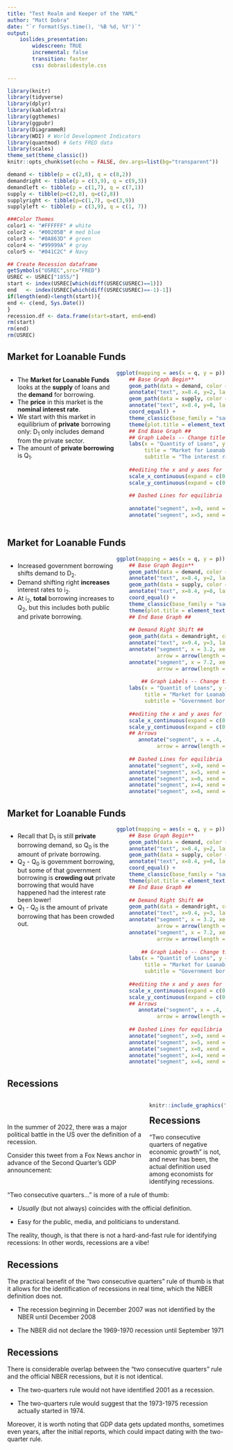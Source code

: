 ```yaml
---
title: "Test Realm and Keeper of the YAML"
author: "Matt Dobra"
date: "`r format(Sys.time(), '%B %d, %Y')`"
output: 
    ioslides_presentation:
        widescreen: TRUE
        incremental: false
        transition: faster
        css: dobraslidestyle.css
      
---
```

```r
library(knitr)
library(tidyverse)
library(dplyr)
library(kableExtra)
library(ggthemes)
library(ggpubr)
library(DiagrammeR)
library(WDI) # World Development Indicators
library(quantmod) # Gets FRED data
library(scales)
theme_set(theme_classic())
knitr::opts_chunk$set(echo = FALSE, dev.args=list(bg="transparent"))

demand <- tibble(p = c(2,8), q = c(8,2))
demandright <- tibble(p = c(3,9), q = c(9,3))
demandleft <- tibble(p = c(1,7), q = c(7,1))
supply <- tibble(p=c(2,8), q=c(2,8))
supplyright <- tibble(p=c(1,7), q=c(3,9))
supplyleft <- tibble(p = c(3,9), q = c(1, 7))

###Color Themes
color1 <- "#FFFFFF" # white
color2 <- "#00205B" # med blue
color3 <- "#0A863D" # green
color4 <- "#99999A" # gray
color5 <- "#041C2C" # Navy

## Create Recession dataframe
getSymbols("USREC",src="FRED")
USREC <- USREC["1855/"]
start <- index(USREC[which(diff(USREC$USREC)==1)])
end   <- index(USREC[which(diff(USREC$USREC)==-1)-1])
if(length(end)<length(start)){
end <- c(end, Sys.Date())    
}
recession.df <- data.frame(start=start, end=end)
rm(start)
rm(end)
rm(USREC)

```


## Market for Loanable Funds

<div style="float: left; width: 50%;">

- The **Market for Loanable Funds** looks at the **supply** of loans and the **demand** for borrowing. 
- The **price** in this market is the **nominal interest rate**.
- We start with this market in equilibrium of **private** borrowing only: D~1~ only includes demand from the private sector.
- The amount of **private borrowing** is Q~1~.

</div>
```r


ggplot(mapping = aes(x = q, y = p)) + 
    ## Base Graph Begin**
    geom_path(data = demand, color = color2, size = 1.2) + 
    annotate("text", x=8.4, y=2, label = "D[1]", color = color2, size = 6, parse = TRUE) +
    geom_path(data = supply, color = color3, size = 1.2) + 
    annotate("text", x=8.4, y=8, label = "S[1]", color = color3, size = 6, parse = TRUE) +
    coord_equal() +
    theme_classic(base_family = "sans") +
    theme(plot.title = element_text(size = rel(1.4))) +
    ## End Base Graph ##
    ## Graph Labels -- Change title and subtitle as needed ##
    labs(x = "Quantity of Loans", y = "Interest Rate",
         title = "Market for Loanable Funds",
         subtitle = "The interest rate serves as the price in this market") + # Subtitle
    
    ##editing the x and y axes for the equilibria.  If dots aren't needed, still need to keep limit and expand##
    scale_x_continuous(expand = c(0,0), limit = c(0,10), breaks = c(5), labels = expression(Q[1])) + ## Set breaks = equilibrium Q
    scale_y_continuous(expand = c(0,0), limit = c(0,10), breaks = c(5), labels = expression(i[1])) + ## Set breaks = equilibrium Q
  
    ## Dashed Lines for equilibria
    
    annotate("segment", x=0, xend = 5, y = 5, yend = 5, linetype = "dotted") + # horizontal line
    annotate("segment", x=5, xend = 5, y = 0, yend = 5, linetype = "dotted") # vertical line



```

## Market for Loanable Funds

<div style="float: left; width: 50%;">

- Increased government borrowing shifts demand to D~2~.
- Demand shifting right **increases** interest rates to i~2~.
- At i~2~, **total** borrowing increases to Q~2~, but this includes both public and private borrowing.


</div>

```r
ggplot(mapping = aes(x = q, y = p)) + 
    ## Base Graph Begin**
    geom_path(data = demand, color = color2, size = 1.2) + 
    annotate("text", x=8.4, y=2, label = "D[1]", color = color2, size = 6, parse = TRUE) +
    geom_path(data = supply, color = color3, size = 1.2) + 
    annotate("text", x=8.4, y=8, label = "S[1]", color = color3, size = 6, parse = TRUE) +
    coord_equal() +
    theme_classic(base_family = "sans") +
    theme(plot.title = element_text(size = rel(1.4))) +
    ## End Base Graph ##
    
    ## Demand Right Shift ##
    geom_path(data = demandright, color = color2, size = 1.2, linetype = "dashed") + 
    annotate("text", x=9.4, y=3, label = "D[2]", color = color2, size = 6, parse = TRUE) +
    annotate("segment", x = 3.2, xend = 3.8, y = 7.2, yend = 7.8,
             arrow = arrow(length = unit(.5, "lines")), colour = color4, size = 1) +
    annotate("segment", x = 7.2, xend = 7.8, y = 3.2, yend = 3.8,
             arrow = arrow(length = unit(.5, "lines")), colour = color4, size = 1) +
    
        ## Graph Labels -- Change title and subtitle as needed ##
    labs(x = "Quantit of Loans", y = "Interest Rate",
         title = "Market for Loanable Funds",
         subtitle = "Government borrowing crowds out private borrowing") + # Subtitle
    
    ##editing the x and y axes for the equilibria.  If dots aren't needed, still need to keep limit and expand##
    scale_x_continuous(expand = c(0,0), limit = c(0,10), breaks = c(4,5,6), labels = expression(Q[0],Q[1], Q[2])) + ## Set breaks = equilibrium Q
    scale_y_continuous(expand = c(0,0), limit = c(0,10), breaks = c(5,6), labels = expression(i[1], i[2])) + ## Set breaks = equilibrium Q
    ## Arrows
       annotate("segment", x = .4, xend = .4, y = 5.2, yend = 5.8,
             arrow = arrow(length = unit(.5, "lines")), colour = color4, size = 1) +    
  
    ## Dashed Lines for equilibria
    annotate("segment", x=0, xend = 5, y = 5, yend = 5, linetype = "dotted") + # horizontal line
    annotate("segment", x=5, xend = 5, y = 0, yend = 5, linetype = "dotted") + # vertical line
    annotate("segment", x=0, xend = 6, y = 6, yend = 6, linetype = "dotted") + # horizontal line
    annotate("segment", x=4, xend = 4, y = 0, yend = 6, linetype = "dotted") + # vertical line
    annotate("segment", x=6, xend = 6, y = 0, yend = 6, linetype = "dotted") # vertical line

```

## Market for Loanable Funds

<div style="float: left; width: 50%;">

- Recall that D~1~ is still **private** borrowing demand, so Q~0~ is the amount of private borrowing.
- Q~2~ - Q~0~ is government borrowing, but some of that government borrowing is **crowding out** private borrowing that would have happened had the interest rate been lower!
- Q~1~ - Q~0~ is the amount of private borrowing that has been crowded out.

</div>

```r
ggplot(mapping = aes(x = q, y = p)) + 
    ## Base Graph Begin**
    geom_path(data = demand, color = color2, size = 1.2) + 
    annotate("text", x=8.4, y=2, label = "D[1]", color = color2, size = 6, parse = TRUE) +
    geom_path(data = supply, color = color3, size = 1.2) + 
    annotate("text", x=8.4, y=8, label = "S[1]", color = color3, size = 6, parse = TRUE) +
    coord_equal() +
    theme_classic(base_family = "sans") +
    theme(plot.title = element_text(size = rel(1.4))) +
    ## End Base Graph ##
    
    ## Demand Right Shift ##
    geom_path(data = demandright, color = color2, size = 1.2, linetype = "dashed") + 
    annotate("text", x=9.4, y=3, label = "D[2]", color = color2, size = 6, parse = TRUE) +
    annotate("segment", x = 3.2, xend = 3.8, y = 7.2, yend = 7.8,
             arrow = arrow(length = unit(.5, "lines")), colour = color4, size = 1) +
    annotate("segment", x = 7.2, xend = 7.8, y = 3.2, yend = 3.8,
             arrow = arrow(length = unit(.5, "lines")), colour = color4, size = 1) +
    
        ## Graph Labels -- Change title and subtitle as needed ##
    labs(x = "Quantit of Loans", y = "Interest Rate",
         title = "Market for Loanable Funds",
         subtitle = "Government borrowing crowds out private borrowing") + # Subtitle
    
    ##editing the x and y axes for the equilibria.  If dots aren't needed, still need to keep limit and expand##
    scale_x_continuous(expand = c(0,0), limit = c(0,10), breaks = c(4,5,6), labels = expression(Q[0],Q[1], Q[2])) + ## Set breaks = equilibrium Q
    scale_y_continuous(expand = c(0,0), limit = c(0,10), breaks = c(5,6), labels = expression(i[1], i[2])) + ## Set breaks = equilibrium Q
    ## Arrows
       annotate("segment", x = .4, xend = .4, y = 5.2, yend = 5.8,
             arrow = arrow(length = unit(.5, "lines")), colour = color4, size = 1) +    
  
    ## Dashed Lines for equilibria
    annotate("segment", x=0, xend = 5, y = 5, yend = 5, linetype = "dotted") + # horizontal line
    annotate("segment", x=5, xend = 5, y = 0, yend = 5, linetype = "dotted") + # vertical line
    annotate("segment", x=0, xend = 6, y = 6, yend = 6, linetype = "dotted") + # horizontal line
    annotate("segment", x=4, xend = 4, y = 0, yend = 6, linetype = "dotted") + # vertical line
    annotate("segment", x=6, xend = 6, y = 0, yend = 6, linetype = "dotted") # vertical line

```

## Recessions

<div style = "float: left; width: 65%;">

<br>
<br>

In the summer of 2022, there was a major political battle in the US over the definition of a recession. 

Consider this tweet from a Fox News anchor in advance of the Second Quarter's GDP announcement:

</div>

<div style = "float: right; width: 35%;">

```r
knitr::include_graphics("images/foxrecession.png")
```
</div>

## Recessions

"Two consecutive quarters of negative economic growth" is not, and never has been, the actual definition used among economists for identifying recessions.

"Two consecutive quarters..." is more of a rule of thumb:

* *Usually* (but not always) coincides with the official definition.

* Easy for the public, media, and politicians to understand.

The reality, though, is that there is not a hard-and-fast rule for identifying recessions: In other words, recessions are a vibe!

## Recessions

The practical benefit of the "two consecutive quarters" rule of thumb is that it allows for the identification of recessions in real time, which the NBER definition does not.  

* The recession beginning in December 2007 was not identified by the NBER until December 2008

* The NBER did not declare the 1969-1970 recession until September 1971

## Recessions

There is considerable overlap between the "two consecutive quarters" rule and the official NBER recessions, but it is not identical.

* The two-quarters rule would not have identified 2001 as a recession.

* The two-quarters rule would suggest that the 1973-1975 recession actually started in 1974.

Moreover, it is worth noting that GDP data gets updated months, sometimes even years, after the initial reports, which could impact  dating with the two-quarter rule.